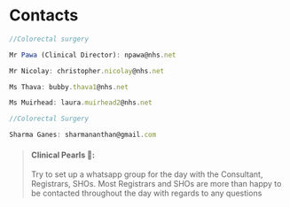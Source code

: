 # Contacts

```js filename="Contacts_Consultants" {3} copy
//Colorectal surgery

Mr Pawa (Clinical Director): npawa@nhs.net

Mr Nicolay: christopher.nicolay@nhs.net

Ms Thava: bubby.thava1@nhs.net

Ms Muirhead: laura.muirhead2@nhs.net
```

```js filename = "Contacts_Registrars_SHOs" {4} copy
//Colorectal Surgery

Sharma Ganes: sharmananthan@gmail.com
```

> #### Clinical Pearls 💎:
>
> Try to set up a whatsapp group for the day with the Consultant, Registrars, SHOs.
> Most Registrars and SHOs are more than happy to be contacted throughout the day with regards to any questions
